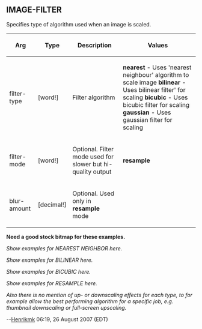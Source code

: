 == IMAGE-FILTER== 

Specifies type of algorithm used when an image is scaled.

{| cellspacing="1" cellpadding="4" border="0" style="background: black; color: black"
! bgcolor="silver" | Arg 
! bgcolor="silver" | Type 
! bgcolor="silver" | Description
! bgcolor="silver" | Values
|- 
| bgcolor="white" | filter-type
| bgcolor="white" | [word!]
| bgcolor="white" | Filter algorithm
| bgcolor="white" | '''nearest''' - Uses 'nearest neighbour' algorithm to scale image
'''bilinear''' - Uses bilinear filter' for scaling
'''bicubic''' - Uses bicubic filter for scaling
'''gaussian''' - Uses gaussian filter for scaling
|- 
| bgcolor="white" | filter-mode
| bgcolor="white" | [word!]
| bgcolor="white" | Optional. Filter mode used for slower but hi-quality output
| bgcolor="white" | '''resample'''
|- 
| bgcolor="white" | blur-amount
| bgcolor="white" | [decimal!]
| bgcolor="white" | Optional. Used only in '''resample''' mode
| bgcolor="white" | 
|}

'''Need a good stock bitmap for these examples.'''

''Show examples for NEAREST NEIGHBOR here.''

''Show examples for BILINEAR here.''

''Show examples for BICUBIC here.''

''Show examples for RESAMPLE here.''

''Also there is no mention of up- or downscaling effects for each type, to for example allow the best performing algorithm for a specific job, e.g. thumbnail downscaling or full-screen upscaling.''

--[[User:Henrikmk|Henrikmk]] 06:19, 26 August 2007 (EDT)